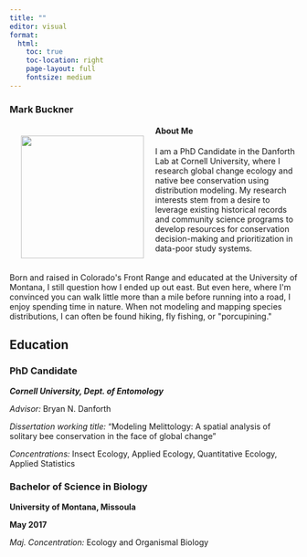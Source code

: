 ```yaml
---
title: ""
editor: visual
format: 
  html:
    toc: true
    toc-location: right
    page-layout: full
    fontsize: medium
---
```


```{=html}
<div>
  <h3> Mark Buckner </h3>
  <div style="float: left; position: relative; top: 0px; padding:20px; padding-bottom: 5px;">
  <img src="./images/photo.jpg"
       width = 215 />
  </div>

<h4> About Me </h4>
<p>
I am a PhD Candidate in the Danforth Lab at Cornell University, where I research global change ecology and native bee conservation using distribution modeling. My research interests stem from a desire to leverage existing historical records and community science programs to develop resources for conservation decision-making and prioritization in data-poor study systems. 
<br><br><br>
Born and raised in Colorado's Front Range and educated at the University of Montana, I still question how I ended up out east. But even here, where I'm convinced you can walk little more than a mile before running into a road, I enjoy spending time in nature. When not modeling and mapping species distributions, I can often be found hiking, fly fishing, or <span class="hovertext" data-hover="Looking for porcupine"> "porcupining."</span>
</p>
</div>
```

## Education

### PhD Candidate

***Cornell University, Dept. of Entomology***

*Advisor:* Bryan N. Danforth

*Dissertation working title:* "Modeling Melittology: A spatial analysis of solitary bee conservation in the face of global change"

*Concentrations:* Insect Ecology, Applied Ecology, Quantitative Ecology, Applied Statistics

### Bachelor of Science in Biology

**University of Montana, Missoula**

**May 2017**

*Maj. Concentration:* Ecology and Organismal Biology
